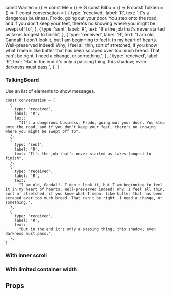 

const Warren = () => <WarrenIcon />
const Me = () => <AvatarTextIcon fill="black">S</AvatarTextIcon>
const Bilbo = () => <AvatarTextIcon variant="secondary">B</AvatarTextIcon>
const Tolkien = () => <AvatarTextIcon fill="textBody">T</AvatarTextIcon>
const conversation = [
  {
    type: 'received',
    label: 'R',
    text:
      "It's a dangerous business, Frodo, going out your door. You step onto the road, and if you don't keep your feet, there's no knowing where you might be swept off to",
  },
  {
    type: 'sent',
    label: 'R',
    text: "It's the job that's never started as takes longest to finish",
  },
  {
    type: 'received',
    label: 'R',
    text:
      "I am old, Gandalf. I don't look it, but I am beginning to feel it in my heart of hearts. Well-preserved indeed! Why, I feel all thin, sort of stretched, if you know what I mean: like butter that has been scraped over too much bread. That can't be right. I need a change, or something.",
  },
  {
    type: 'received',
    label: 'R',
    text:
      "But in the end it's only a passing thing, this shadow; even darkness must pass.",
  },
]

<Meta title="Organisms|Chat/TalkingBoard" component={TalkingBoard} />

### TalkingBoard

Use an list of elements to show messages.

<Preview>
  <Story name="Message list">
    <Grid columns={1}>
      <TalkingBoard messages={conversation} />
    </Grid>
  </Story>
</Preview>

```
const conversation = [
  {
    type: 'received',
    label: 'R',
    text:
      "It's a dangerous business, Frodo, going out your door. You step onto the road, and if you don't keep your feet, there's no knowing where you might be swept off to",
  },
  {
    type: 'sent',
    label: 'R',
    text: "It's the job that's never started as takes longest to finish",
  },
  {
    type: 'received',
    label: 'R',
    text:
      "I am old, Gandalf. I don't look it, but I am beginning to feel it in my heart of hearts. Well-preserved indeed! Why, I feel all thin, sort of stretched, if you know what I mean: like butter that has been scraped over too much bread. That can't be right. I need a change, or something.",
  },
  {
    type: 'received',
    label: 'R',
    text:
      "But in the end it's only a passing thing, this shadow; even darkness must pass.",
  },
]
```

### With inner scroll

<Preview>
  <Story name="Inner Scroll">
    <Grid columns={1}>
      <TalkingBoard messages={conversation} maxHeight="200px" />
    </Grid>
  </Story>
</Preview>

### With limited container width

<Preview>
  <Story name="Custom width">
    <Grid columns={2}>
      <TalkingBoard messages={conversation} />
    </Grid>
  </Story>
</Preview>

## Props

<Props of={TalkingBoard} />
